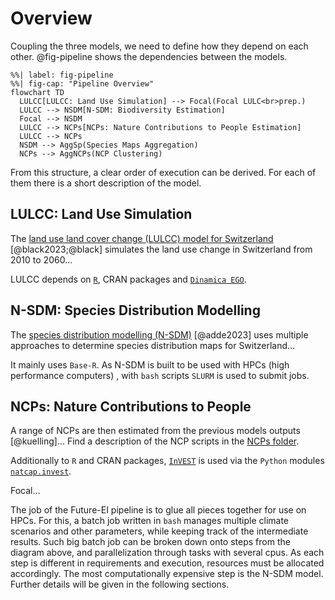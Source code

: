 # Overview

Coupling the three models, we need to define how they depend on each other.
@fig-pipeline shows the dependencies between the models.

```mermaid
%%| label: fig-pipeline
%%| fig-cap: "Pipeline Overview"
flowchart TD
  LULCC[LULCC: Land Use Simulation] --> Focal(Focal LULC<br>prep.)
  LULCC --> NSDM[N-SDM: Biodiversity Estimation]
  Focal --> NSDM
  LULCC --> NCPs[NCPs: Nature Contributions to People Estimation]
  LULCC --> NCPs
  NSDM --> AggSp(Species Maps Aggregation)
  NCPs --> AggNCPs(NCP Clustering)
```

[//]: # (TODO: Update the figure)

From this structure, a clear order of execution can be derived.
For each of them there is a short description of the model.

## LULCC: Land Use Simulation
The [land use land cover change (LULCC) model for Switzerland](https://github.com/blenback/LULCC-CH)
[@black2023;@black] simulates the land use change in Switzerland from 2010 to 2060...

LULCC depends on [`R`](https://www.r-project.org/), CRAN packages and
[`Dinamica EGO`](https://dinamicaego.com).

## N-SDM: Species Distribution Modelling
The [species distribution modelling (N-SDM)](https://github.com/N-SDM/N-SDM) [@adde2023]
uses multiple approaches to determine species distribution maps for Switzerland...

It mainly uses `Base-R`. As N-SDM is built to be used with HPCs (high performance
computers) , with `bash` scripts `SLURM` is used to submit jobs.

## NCPs: Nature Contributions to People
A range of NCPs are then estimated from the previous models outputs [@kuelling]...
Find a description of the NCP scripts in the [NCPs folder](https://github.com/cbueth/Future-EI/tree/main/src/steps/40_NCPs).

Additionally to `R` and CRAN packages,
[`InVEST`](https://naturalcapitalproject.stanford.edu/software/invest) is used via
the `Python` modules [`natcap.invest`](https://pypi.org/project/natcap.invest/).

Focal...

The job of the Future-EI pipeline is to glue all pieces together for use on HPCs.
For this, a batch job written in `bash` manages multiple climate scenarios
and other parameters, while keeping track of the intermediate results.
Such big batch job can be broken down onto steps from the diagram above, and
parallelization through tasks with several cpus.
As each step is different in requirements and execution, resources must be
allocated accordingly.
The most computationally expensive step is the N-SDM model.
Further details will be given in the following sections.